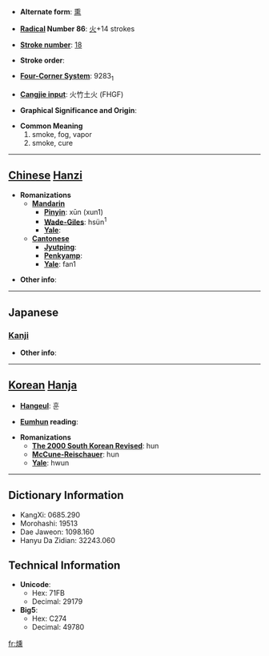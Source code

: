 * '''Alternate form''': [[熏]]

* '''[[Wiktionary:Chinese radical index| Radical]] Number 86''': [[Wiktionary:Chinese radical index 火|火]]+14 strokes

* '''[[Wiktionary:Chinese total strokes index|Stroke number]]''': [[Wiktionary:Chinese total strokes index 18|18]]

* '''Stroke order''': 

* '''[[Wiktionary:Chinese four corner index|Four-Corner System]]''': 9283<sub>1</sub>

* '''[[Wiktionary:Chinese Cangjie index|Cangjie input]]''': 火竹土火 (FHGF)

* '''Graphical Significance and Origin''': 

* '''Common Meaning'''
*#smoke, fog, vapor
*# smoke, cure


----

== [[Chinese]] [[Hanzi]] ==

* '''Romanizations'''
** '''[[Mandarin]]'''
*** '''[[Pinyin]]''': xūn (xun1)
*** '''[[Wade-Giles]]''': hsün<sup>1</sup>
*** '''[[Yale]]''': 
** '''[[Cantonese]]'''
*** '''[[Jyutping]]''':
*** '''[[Penkyamp]]''': 
*** '''[[Yale]]''': fan1

* '''Other info''': 

----

==Japanese==
===[[Kanji]]===
{{kanji|on readings=[[くん]] (kun)
|kun readings=[[ふすべる]] (fusuberu), [[くすべる]] (kusuberu)
}}

* '''Other info''':  

----

== [[Korean]] [[Hanja]] ==

* '''[[Hangeul]]''': 훈

* '''[[Eumhun]] reading''': 

* '''Romanizations'''
** '''[[The 2000 South Korean Revised Romanization|The 2000 South Korean Revised]]''': hun
** '''[[McCune-Reischauer]]''': hun
** '''[[Yale]]''': hwun

----

== Dictionary Information ==

* KangXi: 0685.290
* Morohashi: 19513
* Dae Jaweon: 1098.160
* Hanyu Da Zidian: 32243.060

== Technical Information ==

* '''Unicode''':
** Hex: 71FB
** Decimal: 29179
* '''Big5''':
** Hex: C274
** Decimal: 49780

[[fr:燻]]